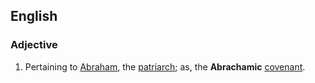 ==English==

===Adjective===
{{en-adj|-}}

#Pertaining to [[Abraham]], the [[patriarch]]; as, the '''Abrachamic''' [[covenant]].